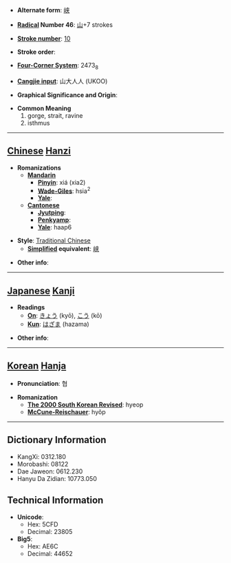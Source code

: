 * '''Alternate form''': [[峡]]

* '''[[Wiktionary:Chinese radical index| Radical]] Number 46''': [[Wiktionary:Chinese radical index 山|山]]+7 strokes

* '''[[Wiktionary:Chinese total strokes index|Stroke number]]''': [[Wiktionary:Chinese total strokes index 10|10]]

* '''Stroke order''': 

* '''[[Wiktionary:Chinese four corner index|Four-Corner System]]''': 2473<sub>8</sub>

* '''[[Wiktionary:Chinese Cangjie index|Cangjie input]]''': 山大人人 (UKOO)

* '''Graphical Significance and Origin''': 

* '''Common Meaning'''
*#gorge, strait, ravine
*# isthmus


----

== [[Chinese]] [[Hanzi]] ==

* '''Romanizations'''
** '''[[Mandarin]]'''
*** '''[[Pinyin]]''': xiá (xia2)
*** '''[[Wade-Giles]]''': hsia<sup>2</sup>
*** '''[[Yale]]''': 
** '''[[Cantonese]]'''
*** '''[[Jyutping]]''':
*** '''[[Penkyamp]]''': 
*** '''[[Yale]]''': haap6

* '''Style''': [[Traditional Chinese]] 
** '''[[Simplified Chinese|Simplified]] equivalent''': [[峡]]

* '''Other info''': 

----

== [[Japanese]] [[Kanji]] ==

* '''Readings'''
** '''[[On]]''': [[きょう]] (kyō), [[こう]] (kō)
** '''[[Kun]]''': [[はざま]] (hazama)

* '''Other info''':  

----

== [[Korean]] [[Hanja]] ==

* '''Pronunciation''': 협

* '''Romanization'''
** '''[[The 2000 South Korean Revised Romanization|The 2000 South Korean Revised]]''': hyeop
** '''[[McCune-Reischauer]]''': hyŏp

----

== Dictionary Information ==

* KangXi: 0312.180
* Morobashi: 08122
* Dae Jaweon: 0612.230
* Hanyu Da Zidian: 10773.050

== Technical Information ==

* '''Unicode''':
** Hex: 5CFD
** Decimal: 23805
* '''Big5''':
** Hex: AE6C
** Decimal: 44652